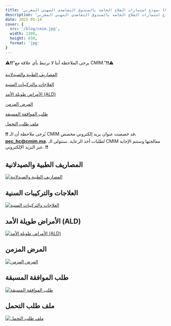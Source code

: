 ```yaml
---
title: 'نموذج استمارات العلاج الخاصة بالصندوق التعاضدي المهني المغربي (CMIM)'
description: 'نموذج استمارات العلاج الخاصة بالصندوق التعاضدي المهني المغربي (CMIM)'
date: 2025-05-14
cover: {
  src: '/blog/cmim.jpg',
  width: 1200,
  height: 630,
  format: 'jpg'
}
---
```


⚠️❗❗"يرجى الملاحظة أننا لا نرتبط بأي علاقة مع CMIM."❗❗⚠️

<a href="https://cmim.ma/fr/content/feuilles-de-soins" rel="nofollow noopener noreferrer">المصاريف الطبية والصيدلانية</a>

<a href="https://cmim.ma/fr/content/feuilles-de-soins" rel="nofollow noopener noreferrer">العلاجات والتركيبات السنية</a>

<a href="https://cmim.ma/fr/content/feuilles-de-soins" rel="nofollow noopener noreferrer">الأمراض طويلة الأمد (ALD)</a>

<a href="https://cmim.ma/fr/content/feuilles-de-soins" rel="nofollow noopener noreferrer">المرض المزمن</a>

<a href="https://cmim.ma/fr/content/feuilles-de-soins" rel="nofollow noopener noreferrer">طلب الموافقة المسبقة</a>

<a href="https://cmim.ma/fr/content/feuilles-de-soins" rel="nofollow noopener noreferrer">ملف طلب التحمل</a>


❗❗ يُرجى ملاحظة أن الـ CMIM قد خصصت عنوان بريد إلكتروني مخصص، **pec_hc@cmim.ma**، لطلبات أخذ الرعاية. ستتولى الـ CMIM معالجتها وستتم الإجابة عبر البريد الإلكتروني. ❗❗


## المصاريف الطبية والصيدلانية

<a href="https://cmim.ma/fr/content/feuilles-de-soins" rel="nofollow noopener noreferrer">
  <img src="/blog/FMEP.webp" alt="المصاريف الطبية والصيدلانية" />
</a>

## العلاجات والتركيبات السنية

<a href="https://cmim.ma/fr/content/feuilles-de-soins" rel="nofollow noopener noreferrer">
  <img src="/blog/SEPD.webp" alt="العلاجات والتركيبات السنية" />
</a>

## الأمراض طويلة الأمد (ALD)

<a href="https://cmim.ma/fr/content/feuilles-de-soins" rel="nofollow noopener noreferrer">
  <img src="/blog/ALD.webp" alt="الأمراض طويلة الأمد (ALD)" />
</a>

## المرض المزمن

<a href="https://cmim.ma/fr/content/feuilles-de-soins" rel="nofollow noopener noreferrer">
  <img src="/blog/MLD.webp" alt="المرض المزمن" />
</a>

## طلب الموافقة المسبقة

<a href="https://cmim.ma/fr/content/feuilles-de-soins" rel="nofollow noopener noreferrer">
  <img src="/blog/DAP.webp" alt="طلب الموافقة المسبقة" />
</a>

## ملف طلب التحمل

<a href="https://cmim.ma/fr/content/feuilles-de-soins" rel="nofollow noopener noreferrer">
  <img src="/blog/DPC.webp" alt="ملف طلب التحمل" />
</a>
